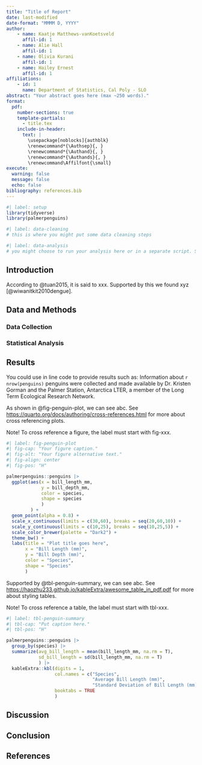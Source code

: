 ```yaml
---
title: "Title of Report"
date: last-modified
date-format: "MMMM D, YYYY"
author: 
    - name: Kaatje Matthews-vanKoetsveld
      affil-id: 1
    - name: Alie Hall
      affil-id: 1
    - name: Olivia Kurani
      affil-id: 1
    - name: Hailey Ernest
      affil-id: 1
affiliations:
    - id: 1
      name: Department of Statistics, Cal Poly - SLO
abstract: "Your abstract goes here (max ~250 words)."
format: 
  pdf:
    number-sections: true
    template-partials: 
      - title.tex
    include-in-header:
      text: |
        \usepackage[noblocks]{authblk}
        \renewcommand*{\Authsep}{, }
        \renewcommand*{\Authand}{, }
        \renewcommand*{\Authands}{, }
        \renewcommand\Affilfont{\small}
execute: 
  warning: false
  message: false
  echo: false
bibliography: references.bib
---
```


```r
#| label: setup
library(tidyverse)
library(palmerpenguins)
```

```r
#| label: data-cleaning
# this is where you might put some data cleaning steps
```

```r
#| label: data-analysis
# you might choose to run your analysis here or in a separate script. Save your output for later.
```

## Introduction {#intro}

According to @tuan2015, it is said to xxx. Supported by this we found xyz [@wiwanitkit2010dengue].

## Data and Methods

### Data Collection

### Statistical Analysis

## Results {#results}

You could use in line code to provide results such as: Information about `r nrow(penguins)` penguins were collected and made available by Dr. Kristen Gorman and the Palmer Station, Antarctica LTER, a member of the Long Term Ecological Research Network.

As shown in @fig-penguin-plot, we can see abc. See <https://quarto.org/docs/authoring/cross-references.html> for more about cross referencing plots.

Note! To cross reference a figure, the label must start with fig-xxx.

```r
#| label: fig-penguin-plot
#| fig-cap: "Your figure caption."
#| fig-alt: "Your figure alternative text."
#| fig-align: center
#| fig-pos: "H"

palmerpenguins::penguins |> 
  ggplot(aes(x = bill_length_mm,
             y = bill_depth_mm,
             color = species,
             shape = species
             )
         ) +
  geom_point(alpha = 0.8) +
  scale_x_continuous(limits = c(30,60), breaks = seq(20,60,10)) +
  scale_y_continuous(limits = c(10,25), breaks = seq(10,25,5)) +
  scale_color_brewer(palette = "Dark2") +
  theme_bw() +
  labs(title = "Plot title goes here",
       x = "Bill Length (mm)",
       y = "Bill Depth (mm)",
       color = "Species",
       shape = "Species"
       )
```
Supported by @tbl-penguin-summary, we can see abc. See <https://haozhu233.github.io/kableExtra/awesome_table_in_pdf.pdf> for more about styling tables.

Note! To cross reference a table, the label must start with tbl-xxx.

```r
#| label: tbl-penguin-summary
#| tbl-cap: "Put caption here."
#| tbl-pos: "H"

palmerpenguins::penguins |> 
  group_by(species) |> 
  summarize(avg_bill_length = mean(bill_length_mm, na.rm = T),
            sd_bill_length = sd(bill_length_mm, na.rm = T)
            ) |> 
  kableExtra::kbl(digits = 1,
                  col.names = c("Species", 
                                "Average Bill Length (mm)",
                                "Standard Deviation of Bill Length (mm)"),
                  booktabs = TRUE
                  )
```

## Discussion {#discussion}
 
## Conclusion {#conclusion}

## References {.unnumbered}
